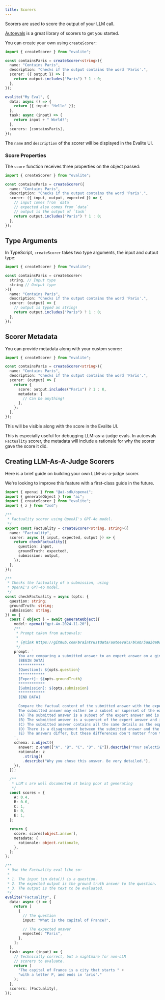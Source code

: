 ```yaml
---
title: Scorers
---
```



Scorers are used to score the output of your LLM call.

[Autoevals](https://github.com/braintrustdata/autoevals) is a great library of scorers to get you started.

You can create your own using `createScorer`:

```ts
import { createScorer } from "evalite";

const containsParis = createScorer<string>({
  name: "Contains Paris",
  description: "Checks if the output contains the word 'Paris'.",
  scorer: ({ output }) => {
    return output.includes("Paris") ? 1 : 0;
  },
});

evalite("My Eval", {
  data: async () => {
    return [{ input: "Hello" }];
  },
  task: async (input) => {
    return input + " World!";
  },
  scorers: [containsParis],
});
```

The `name` and `description` of the scorer will be displayed in the Evalite UI.

### Score Properties

The `score` function receives three properties on the object passed:

```ts
import { createScorer } from "evalite";

const containsParis = createScorer({
  name: "Contains Paris",
  description: "Checks if the output contains the word 'Paris'.",
  scorer: ({ input, output, expected }) => {
    // input comes from `data`
    // expected also comes from `data`
    // output is the output of `task`
    return output.includes("Paris") ? 1 : 0;
  },
});
```

## Type Arguments

In TypeScript, `createScorer` takes two type arguments, the input and output type:

```ts
import { createScorer } from "evalite";

const containsParis = createScorer<
  string, // Input type
  string // Output type
>({
  name: "Contains Paris",
  description: "Checks if the output contains the word 'Paris'.",
  scorer: (output) => {
    // output is typed as string!
    return output.includes("Paris") ? 1 : 0;
  },
});
```

## Scorer Metadata

You can provide metadata along with your custom scorer:

```ts
import { createScorer } from "evalite";

const containsParis = createScorer<string>({
  name: "Contains Paris",
  description: "Checks if the output contains the word 'Paris'.",
  scorer: (output) => {
    return {
      score: output.includes("Paris") ? 1 : 0,
      metadata: {
        // Can be anything!
      },
    };
  },
});
```

This will be visible along with the score in the Evalite UI.

<Aside type="tip">

This is especially useful for debugging LLM-as-a-judge evals. In autoevals `Factuality` scorer, the metadata will include a rationale for why the scorer gave the score it did.

</Aside>

## Creating LLM-As-A-Judge Scorers

Here is a brief guide on building your own LLM-as-a-judge scorer.

We're looking to improve this feature with a first-class guide in the future.

```ts
import { openai } from "@ai-sdk/openai";
import { generateObject } from "ai";
import { createScorer } from "evalite";
import { z } from "zod";

/**
 * Factuality scorer using OpenAI's GPT-4o model.
 */
export const Factuality = createScorer<string, string>({
  name: "Factuality",
  scorer: async ({ input, expected, output }) => {
    return checkFactuality({
      question: input,
      groundTruth: expected!,
      submission: output,
    });
  },
});

/**
 * Checks the factuality of a submission, using
 * OpenAI's GPT-4o model.
 */
const checkFactuality = async (opts: {
  question: string;
  groundTruth: string;
  submission: string;
}) => {
  const { object } = await generateObject({
    model: openai("gpt-4o-2024-11-20"),
    /**
     * Prompt taken from autoevals:
     *
     * {@link https://github.com/braintrustdata/autoevals/blob/5aa20a0a9eb8fc9e07e9e5722ebf71c68d082f32/templates/factuality.yaml}
     */
    prompt: `
      You are comparing a submitted answer to an expert answer on a given question. Here is the data:
      [BEGIN DATA]
      ************
      [Question]: ${opts.question}
      ************
      [Expert]: ${opts.groundTruth}
      ************
      [Submission]: ${opts.submission}
      ************
      [END DATA]

      Compare the factual content of the submitted answer with the expert answer. Ignore any differences in style, grammar, or punctuation.
      The submitted answer may either be a subset or superset of the expert answer, or it may conflict with it. Determine which case applies. Answer the question by selecting one of the following options:
      (A) The submitted answer is a subset of the expert answer and is fully consistent with it.
      (B) The submitted answer is a superset of the expert answer and is fully consistent with it.
      (C) The submitted answer contains all the same details as the expert answer.
      (D) There is a disagreement between the submitted answer and the expert answer.
      (E) The answers differ, but these differences don't matter from the perspective of factuality.
    `,
    schema: z.object({
      answer: z.enum(["A", "B", "C", "D", "E"]).describe("Your selection."),
      rationale: z
        .string()
        .describe("Why you chose this answer. Be very detailed."),
    }),
  });

  /**
   * LLM's are well documented at being poor at generating
   */
  const scores = {
    A: 0.4,
    B: 0.6,
    C: 1,
    D: 0,
    E: 1,
  };

  return {
    score: scores[object.answer],
    metadata: {
      rationale: object.rationale,
    },
  };
};

/**
 * Use the Factuality eval like so:
 *
 * 1. The input (in data()) is a question.
 * 2. The expected output is the ground truth answer to the question.
 * 3. The output is the text to be evaluated.
 */
evalite("Factuality", {
  data: async () => {
    return [
      {
        // The question
        input: "What is the capital of France?",

        // The expected answer
        expected: "Paris",
      },
    ];
  },
  task: async (input) => {
    // Technically correct, but a nightmare for non-LLM
    // scorers to evaluate.
    return (
      "The capital of France is a city that starts " +
      "with a letter P, and ends in 'aris'."
    );
  },
  scorers: [Factuality],
});
```
